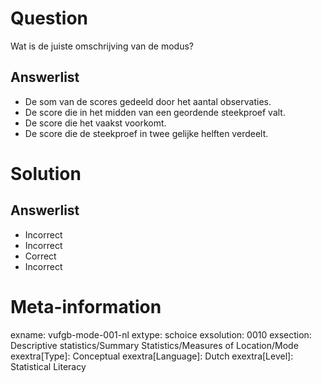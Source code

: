 Question
========
  
Wat is de juiste omschrijving van de modus?

  
Answerlist
----------
* De som van de scores gedeeld door het aantal observaties.
* De score die in het midden van een geordende steekproef valt.
* De score die het vaakst voorkomt.
* De score die de steekproef in twee gelijke helften verdeelt.

Solution
========

Answerlist
----------
* Incorrect
* Incorrect
* Correct
* Incorrect

Meta-information
================
exname: vufgb-mode-001-nl
extype: schoice
exsolution: 0010
exsection: Descriptive statistics/Summary Statistics/Measures of Location/Mode
exextra[Type]: Conceptual
exextra[Language]: Dutch
exextra[Level]: Statistical Literacy
